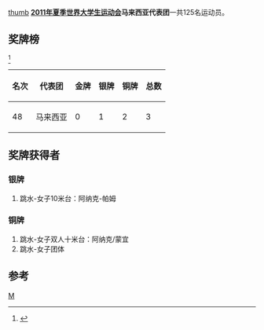 [[文件:Flag_of_Malaysia.svg|thumb]]
'''[[2011年夏季世界大学生运动会|2011年夏季世界大学生运动会]]马来西亚代表团'''一共125名运动员。

==奖牌榜==
<ref>{{Cite web |url=http://match.sz2011.org/Medal/CHI.htm |title=奖牌榜 |accessdate=2011-08-26 |archive-date=2012-07-14 |archive-url=https://archive.is/20120714212414/http://match.sz2011.org/Medal/CHI.htm |dead-url=no }}</ref>
{| class="wikitable"
|-
! 名次 !! 代表团 !! 金牌 !! 银牌 !! 铜牌 !! 总数
|-
| 48 || 马来西亚 || 0 || 1 || 2 || 3
|}

==奖牌获得者==
===银牌===
#跳水-女子10米台：阿纳克-帕姆
===铜牌===
#跳水-女子双人十米台：阿纳克/蒙宜
#跳水-女子团体
==参考==
<references/>
{{2011年夏季世界大学生运动会代表团}}
[[分类:2011年夏季世界大学生运动会代表团|M]]